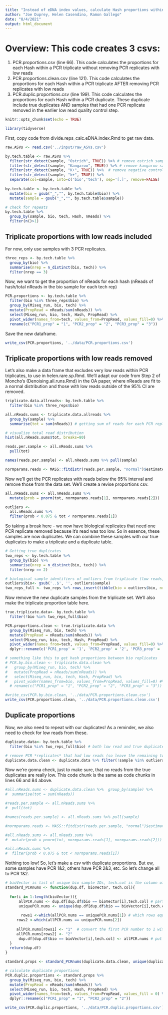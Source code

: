 ```yaml
---
title: "Instead of eDNA index values, calculate Hash proportions within samples"
author: "Joe Duprey, Helen Casendino, Ramon Gallego"
date: "8/4/2021"
output: html_document
---
```


# Overview: This code creates 3 csvs: 
  1) PCR.proportions.csv (line 66). This code calculates the proportions for each Hash within a PCR triplicate without removing PCR replicates with low reads
  2) PCR.proportions.clean.csv (line 121). This code calculates the proportions for each Hash within a PCR triplicate AFTER removing PCR replicates with low reads
  3) PCR.duplic.proportions.csv (line 199). This code calculates the proportions for each Hash within a PCR duplicate. These duplicate include true duplicates AND samples that had one PCR replicate removed in the earlier low read quality control step. 

```r
knitr::opts_chunk$set(echo = TRUE)
```
```r
library(tidyverse)
```

First, copy code from divide.reps_calc.eDNA.index.Rmd to get raw data. 

```r
raw.ASVs <- read.csv('../input/raw_ASVs.csv')

by.tech.table <- raw.ASVs %>%
  filter(str_detect(sample, "Ostrich", TRUE)) %>% # remove ostrich samples
  filter(str_detect(sample, "Kangaroo", TRUE)) %>% # remove kangaroo samples
  filter(str_detect(sample, "K+", TRUE)) %>%  # remove negative control (??) samples
  filter(str_detect(sample, "k+", TRUE)) %>% 
  separate(col=sample, into=c('bio','tech'), sep='[.]', remove=FALSE)
 
by.tech.table <- by.tech.table %>% 
  mutate(bio = gsub("_","", by.tech.table$bio)) %>% 
  mutate(sample = gsub("_","", by.tech.table$sample))

# check for repeats 
by.tech.table %>%
  group_by(sample, bio, tech, Hash, nReads) %>%
  filter(n()>1)
```



## Triplicate proportions with low reads included

For now, only use samples with 3 PCR replicates. 

```r
three_reps <- by.tech.table %>%
  group_by(bio) %>%
  summarise(nrep = n_distinct(bio, tech)) %>%
  filter(nrep == 3)
```

Now, we want to get the proportion of nReads for each hash (nReads of hash/total nReads in the bio sample for each tech rep)

```r
PCR.proportions <- by.tech.table %>%
  filter(bio %in% three_reps$bio) %>%
  group_by(Miseq_run, bio, tech) %>%
  mutate(PropRead = nReads/sum(nReads)) %>%
  select(Miseq_run, bio, tech, Hash, PropRead) %>%
  pivot_wider(names_from=tech, values_from=PropRead, values_fill=0) %>% 
  rename(c("PCR1_prop" = "1", "PCR2_prop" = "2", "PCR3_prop" = "3"))
```

Save the new dataframe. 

```r
write_csv(PCR.proportions, '../data/PCR.proportions.csv')
```




## Triplicate proportions with low reads removed

Let's also make a data frame that excludes very low reads within PCR triplicates, to use in helen.rare.sp.Rmd. We'll adapt our code from Step 2 of Moncho's (Denoising.all.runs.Rmd) in the OA paper, where nReads are fit to a normal distribution and those with low reads outside of the 95% CI are removed. 

```r

triplicate.data.allreads<- by.tech.table %>%
  filter(bio %in% three_reps$bio)

all.nReads.sums <- triplicate.data.allreads %>%  
  group_by(sample) %>%
  summarise(tot = sum(nReads)) # getting sum of reads for each PCR replicate

# visualize total read distribution 
hist(all.nReads.sums$tot, breaks=80)

reads.per.sample <- all.nReads.sums %>%  
  pull(tot)

names(reads.per.sample) <- all.nReads.sums %>% pull(sample)  

normparams.reads <- MASS::fitdistr(reads.per.sample, "normal")$estimate
```

Now we'll get the PCR replicates with reads below the 95% interval and remove those from the data set. We'll create a revise proportions csv. 

```r
all.nReads.sums <- all.nReads.sums %>%  
  mutate(prob = pnorm(tot, normparams.reads[1], normparams.reads[2]))

outliers <- 
  all.nReads.sums %>% 
  filter(prob < 0.075 & tot < normparams.reads[1])
```

So taking a break here - we now have biological replicates that need one PCR replicate removed because it's read was too low. So in essence, these samples are now duplicates. We can combine these samples with our true duplicates to make a triplicate and a duplicate table. 

```r
# Getting true duplicates
two_reps <- by.tech.table %>%
  group_by(bio) %>%
  summarise(nrep = n_distinct(bio, tech)) %>%
  filter(nrep == 2)

# biological sample identifiers of outliers from triplicate (low reads, now duplicates). Add these two two_reps
outliers$bio<- gsub('..$', '', outliers$sample)
two_reps_full <- two_reps %>% rows_insert(tibble(bio = outliers$bio, nrep = 2))
```

Now remove the new duplicate samples from the triplicate set.
We'll also make the triplicate proportion table here. 

```r

true.triplicate.data<- by.tech.table %>%
  filter(!bio %in% two_reps_full$bio)

PCR.proportions.clean <- true.triplicate.data %>%
  group_by(Miseq_run, bio, tech) %>%
  mutate(PropRead = nReads/sum(nReads)) %>%
  select(Miseq_run, bio, tech, Hash, PropRead) %>%
  pivot_wider(names_from=tech, values_from=PropRead, values_fill=0) %>% 
  dplyr::rename(c('PCR1_prop' = '1', 'PCR2_prop' = '2', 'PCR3_prop' = '3'))

# something like this to get hash proportions between bio replicates 
# PCR.by.bio.clean <- triplicate.data.clean %>%
#   group_by(Miseq_run, bio, tech) %>%
#   mutate(PropRead = nReads/sum(nReads)) %>%
#   select(Miseq_run, bio, tech, Hash, PropRead) %>%
#   pivot_wider(names_from=bio, values_from=PropRead, values_fill=0) #%>% 
  # rename(c("PCR1_prop" = "1", "PCR2_prop" = "2", "PCR3_prop" = "3"))

#write_csv(PCR.by.bio.clean, '../data/PCR.proportions.clean.csv')
write_csv(PCR.proportions.clean, '../data/PCR.proportions.clean.csv')
```



## Duplicate proportions 

Now, we also need to repeat with our duplicates! As a reminder, we also need to check for low reads from these. 

```r

duplicate.data<- by.tech.table %>%
  filter(bio %in% two_reps_full$bio) # both low read and true duplicates

# remove PCR *replicates* that had low reads (so leave the remaining two for that bio sample)
duplicate.data.clean <- duplicate.data %>% filter(!sample %in% outliers$sample)
```

Now we're gonna check, just to make sure, that no reads from the true duplicates are really low. This code chunk is the same as code chunks in lines 66 and 84 above.

```r
#all.nReads.sums <- duplicate.data.clean %>%  group_by(sample) %>%
#  summarise(tot = sum(nReads)) 

#reads.per.sample <- all.nReads.sums %>%  
#  pull(tot)

#names(reads.per.sample) <- all.nReads.sums %>% pull(sample)  

#normparams.reads <- MASS::fitdistr(reads.per.sample, "normal")$estimate

#all.nReads.sums <- all.nReads.sums %>%  
#  mutate(prob = pnorm(tot, normparams.reads[1], normparams.reads[2]))

#all.nReads.sums %>% 
#  filter(prob < 0.075 & tot < normparams.reads[1])
```

Nothing too low! So, let's make a csv with duplicate proportions. But ew, some samples have PCR 1&2, others have PCR 2&3, etc. So let's change all to PCR 1&2. 

```r
# bioVector is list of unique bio sample IDs, tech.col is the column of the df that lists tech rep
standard_PCRnums <- function(dup.df, bioVector, tech.col){
  
  for(i in 1:length(bioVector)){
      allPCR.nums <- dup.df[dup.df$bio == bioVector[i],tech.col] # part of dup.df for 1 bio sample that lists all tech rep numbers
      uniquePCR.nums <- unique(dup.df[dup.df$bio == bioVector[i],tech.col]) # what are the 2 numbers of the PCR reactions done? ie, 1 & 2, 2 & 3, etc.
     
       rows1 <-which(allPCR.nums == uniquePCR.nums[1]) # which rows equal the 1st PCR rep 
     rows2 <-which(allPCR.nums == uniquePCR.nums[2])
     
     allPCR.nums[rows1] <- "1"  # convert the first PCR number to 1 within the tech column of the loop's dataframe
     allPCR.nums[rows2] <- "2"
      dup.df[dup.df$bio == bioVector[i],tech.col] <- allPCR.nums # put this new number string into dup.df
  }
  return(dup.df)
} 

standard.props <- standard_PCRnums(duplicate.data.clean, unique(duplicate.data.clean$bio), 4)
```


```r

# calculate duplicate proportions
PCR.duplic.proportions <- standard.props %>%
  group_by(Miseq_run, bio, tech) %>%
  mutate(PropRead = nReads/sum(nReads)) %>%
  select(Miseq_run, bio, tech, Hash, PropRead) %>% 
  pivot_wider(names_from=tech, values_from=PropRead, values_fill = 0) %>% 
  dplyr::rename(c("PCR1_prop" = "1", "PCR2_prop" = "2"))

write_csv(PCR.duplic.proportions, '../data/PCR.duplic.proportions.csv')

```






